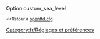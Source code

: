 {{fr/Amorce}}
Option custom_sea_level

<small><<Retour à [[fr/Archive/Manual/Settings/Openttd.cfg|openttd.cfg]]</small>
[[Category:fr/Réglages et préférences]]